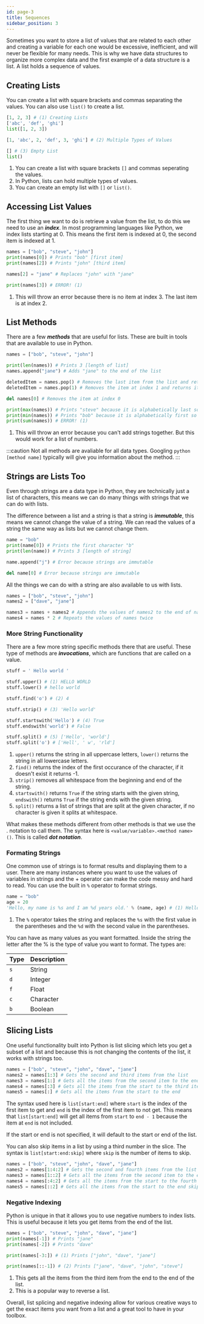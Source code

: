 ```yaml
---
id: page-3
title: Sequences
sidebar_position: 3
---
```

Sometimes you want to store a list of values that are related to each other and creating a variable for each one would be excessive, inefficient, and will never be flexible for many needs. This is why we have data structures to organize more complex data and the first example of a data structure is a list. A list holds a sequence of values.

## Creating Lists
You can create a list with square brackets and commas separating the values. You can also use `list()` to create a list.

```python title="Creating Lists" showLineNumbers
[1, 2, 3] # (1) Creating Lists
['abc', 'def', 'ghi']
list([1, 2, 3])

[1, 'abc', 2, 'def', 3, 'ghi'] # (2) Multiple Types of Values

[] # (3) Empty List
list()
```
1. You can create a list with square brackets `[]` and commas seperating the values.
2. In Python, lists can hold multiple types of values.
3. You can create an empty list with `[]` or `list()`.

## Accessing List Values
The first thing we want to do is retrieve a value from the list, to do this we need to use an ***index***. In most programming languages like Python, we index lists starting at 0. This means the first item is indexed at 0, the second item is indexed at 1.

```python title="Indexing Lists" showLineNumbers
names = ["bob", "steve", "john"]
print(names[0]) # Prints "bob" [first item]
print(names[2]) # Prints "john" [third item]

names[2] = "jane" # Replaces "john" with "jane"

print(names[3]) # ERROR! (1)
```
1. This will throw an error because there is no item at index 3. The last item is at index 2.

## List Methods
There are a few ***methods*** that are useful for lists. These are built in tools that are available to use in Python.

```python title="List Methods" showLineNumbers
names = ["bob", "steve", "john"]

print(len(names)) # Prints 3 [length of list]
names.append("jane") # Adds "jane" to the end of the list

deletedItem = names.pop() # Removes the last item from the list and returns it
deletedItem = names.pop(1) # Removes the item at index 1 and returns it

del names[0] # Removes the item at index 0

print(max(names)) # Prints "steve" because it is alphabetically last so the biggest
print(min(names)) # Prints "bob" because it is alphabetically first so the smallest
print(sum(names)) # ERROR! (1)
```
1. This will throw an error because you can't add strings together. But this would work for a list of numbers.

:::caution
Not all methods are avaliable for all data types. Googling `python [method name]` typically will give you information about the method.
:::

## Strings are Lists Too
Even through strings are a data type in Python, they are technically just a list of characters, this means we can do many things with strings that we can do with lists.

The difference between a list and a string is that a string is ***immutable***, this means we cannot change the value of a string. We can read the values of a string the same way as lists but we cannot change them.

```python title="Strings Methods" showLineNumbers
name = "bob"
print(name[0]) # Prints the first character "b"
print(len(name)) # Prints 3 [length of string]

name.append("j") # Error because strings are immutable

del name[0] # Error because strings are immutable
```

All the things we can do with a string are also available to us with lists.

```python title="Lists Expressions" showLineNumbers
names = ["bob", "steve", "john"]
names2 = ["dave", "jane"]

names3 = names + names2 # Appends the values of names2 to the end of names
names4 = names * 2 # Repeats the values of names twice
```

### More String Functionality

There are a few more string specific methods there that are useful. These type of methods are ***invocations***, which are functions that are called on a value.

```python title="String Methods" showLineNumbers
stuff = ' Hello world '

stuff.upper() # (1) HELLO WORLD
stuff.lower() # hello world

stuff.find('o') # (2) 4

stuff.strip() # (3) 'Hello world'

stuff.startswith('Hello') # (4) True
stuff.endswith('world') # False

stuff.split() # (5) ['Hello', 'world']
stuff.split('o') # ['Hell', ' w', 'rld']
```
1. `upper()` returns the string in all uppercase letters, `lower()` returns the string in all lowercase letters.  
2. `find()` returns the index of the first occurance of the character, if it doesn't exist it returns -1.  
3. `strip()` removes all whitespace from the beginning and end of the string.  
4. `startswith()` returns `True` if the string starts with the given string, `endswith()` returns `True` if the string ends with the given string.    
5. `split()` returns a list of strings that are split at the given character, if no character is given it splits at whitespace.  

What makes these methods different from other methods is that we use the . notation to call them. The syntax here is `<value/variable>.<method name>()`. This is called ***dot notation***.

### Formating Strings
One common use of strings is to format results and displaying them to a user. There are many instances where you want to use the values of variables in strings and the + operator can make the code messy and hard to read. You can use the built in `%` operator to format strings.

```python title="Formating Strings" showLineNumbers
name = "bob"
age = 20
'Hello, my name is %s and I am %d years old.' % (name, age) # (1) Hello, my name is bob and I am 20 years old.
```
1. The `%` operator takes the string and replaces the `%s` with the first value in the parentheses and the `%d` with the second value in the parentheses.

You can have as many values as you want formatted. Inside the string the letter after the % is the type of value you want to format. The types are:

| Type | Description |
| :--- | :--- |
| `s` | String |
| `d` | Integer |
| `f` | Float |
| `c` | Character |
| `b` | Boolean |

## Slicing Lists
One useful functionality built into Python is list slicing which lets you get a subset of a list and because this is not changing the contents of the list, it works with strings too.

```python title="List Slicing" showLineNumbers
names = ["bob", "steve", "john", "dave", "jane"]
names2 = names[1:3] # Gets the second and third items from the list
names3 = names[1:] # Gets all the items from the second item to the end
names4 = names[:3] # Gets all the items from the start to the third item
names5 = names[:] # Gets all the items from the start to the end
```

The syntax used here is `list[start:end]` where `start` is the index of the first item to get and `end` is the index of the first item to not get. This means that `list[start:end]` will get all items from `start` to `end - 1` because the item at `end` is not included.

If the start or end is not specified, it will default to the start or end of the list.

You can also skip items in a list by using a third number in the slice. The syntax is `list[start:end:skip]` where `skip` is the number of items to skip.

```python title="List Slicing with Skip" showLineNumbers
names = ["bob", "steve", "john", "dave", "jane"]
names2 = names[1:4:2] # Gets the second and fourth items from the list
names3 = names[1::2] # Gets all the items from the second item to the end skipping every other item
names4 = names[:4:2] # Gets all the items from the start to the fourth item skipping every other item
names5 = names[::2] # Gets all the items from the start to the end skipping every other item
```

### Negative Indexing
Python is unique in that it allows you to use negative numbers to index lists. This is useful because it lets you get items from the end of the list.
    
```python title="Negative Indexing" showLineNumbers
names = ["bob", "steve", "john", "dave", "jane"]
print(names[-1]) # Prints "jane"
print(names[-2]) # Prints "dave"

print(names[-3:]) # (1) Prints ["john", "dave", "jane"]

print(names[::-1]) # (2) Prints ["jane", "dave", "john", "steve"]
```
1. This gets all the items from the third item from the end to the end of the list.
2. This is a popular way to reverse a list.

Overall, list splicing and negative indexing allow for various creative ways to get the exact items you want from a list and a great tool to have in your toolbox.